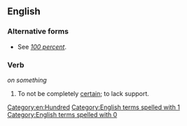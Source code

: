==English==

===Alternative forms===
* See ''[[100 percent]]''.

===Verb===
{{head|en|verb|head=[[not]] [[be]] [[100]] [[percent]]}} ''on something''

# To not be completely [[certain]]; to lack support.

[[Category:en:Hundred]]
[[Category:English terms spelled with 1]]
[[Category:English terms spelled with 0]]